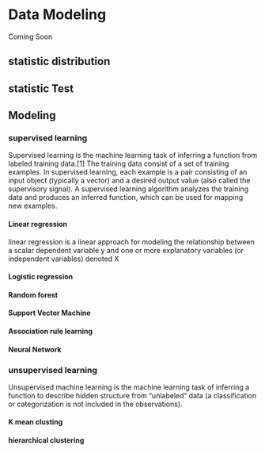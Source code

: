 # Data Modeling 

Coming Soon


## statistic distribution 

## statistic Test

## Modeling


### supervised learning
Supervised learning is the machine learning task of inferring a function from labeled training data.[1] The training data consist of a set of training examples. In supervised learning, each example is a pair consisting of an input object (typically a vector) and a desired output value (also called the supervisory signal). A supervised learning algorithm analyzes the training data and produces an inferred function, which can be used for mapping new examples.

#### Linear regression
linear regression is a linear approach for modeling the relationship between a scalar dependent variable y and one or more explanatory variables (or independent variables) denoted X






#### Logistic regression


#### Random forest

#### Support Vector Machine

#### Association rule learning

#### Neural Network


### unsupervised learning
Unsupervised machine learning is the machine learning task of inferring a function to describe hidden structure from "unlabeled" data (a classification or categorization is not included in the observations).

#### K mean clusting

#### hierarchical clustering

